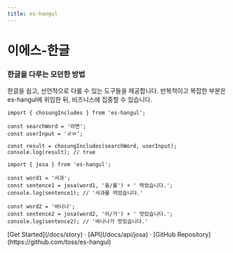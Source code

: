 ```yaml
---
title: es-hangul
---
```



<style jsx global>{`
  body {
    background-image: radial-gradient(#ddd 1px, transparent 0), radial-gradient(#ddd 1px, transparent 0);
    background-position:
      0 0,
      20px 20px;
    background-size: 40px 40px;
  }
  .dark body {
    background-image: radial-gradient(#333 1px, transparent 0), radial-gradient(#333 1px, transparent 0);
  }
`}</style>

<div className="flex flex-col items-center justify-center gap-8 pt-11 text-center">
  <h1 className="text-center font-extrabold md:text-5xl mt-8">이에스-한글</h1>
  <div className="flex flex-col items-center gap-4">
    <div className="relative text-3xl">
      <h3 className="">한글을 다루는 모던한 방법</h3>
    </div>
    <Callout className="w-full">
      한글을 쉽고, 선언적으로 다룰 수 있는 도구들을 제공합니다. 반복적이고 복잡한 부분은 es-hangul에 위임한 뒤,
      비즈니스에 집중할 수 있습니다.
    </Callout>
  </div>
</div>

```tsx
import { chosungIncludes } from 'es-hangul';

const searchWord = '라면';
const userInput = 'ㄹㅁ';

const result = chosungIncludes(searchWord, userInput);
console.log(result); // true
```

```tsx
import { josa } from 'es-hangul';

const word1 = '사과';
const sentence1 = josa(word1, '을/를') + ' 먹었습니다.';
console.log(sentence1); // '사과를 먹었습니다.'

const word2 = '바나나';
const sentence2 = josa(word2, '이/가') + ' 맛있습니다.';
console.log(sentence2); // '바나나가 맛있습니다.'
```

<div className="mt-16 mb-20 text-center">
  [Get Started](/docs/story) · [API](/docs/api/josa) · [GitHub Repository](https://github.com/toss/es-hangul)
</div>
